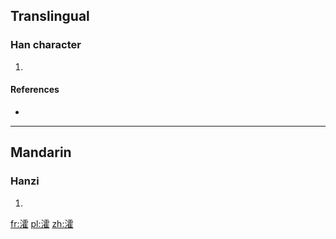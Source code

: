 ==Translingual==

===Han character===
{{Han char|rn=85|rad=水|as=16|sn=19|four=31114|canj=EMBG}}

# {{defn|Han|sort=水16}}

====References====
* {{Han ref|kx=0659.340|dkj=18638|dj=1069.160|hdz=31783.050|uh=7016|ud=28694|bh=F25F|bd=62047}}

----

==Mandarin==

===Hanzi===
{{cmn-hanzi|pin=[[huò]] ([[huo4]])|wg=huo<sup>4</sup>}}

# {{defn|lang=cmn|sort=水16}}

[[fr:瀖]]
[[pl:瀖]]
[[zh:瀖]]